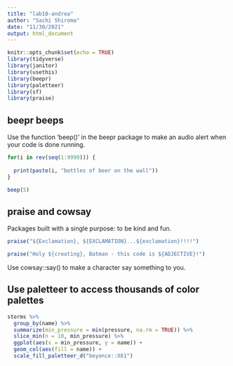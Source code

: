 ```yaml
---
title: "lab10-andrea"
author: "Sachi Shiroma"
date: "11/30/2021"
output: html_document
---
```


```r
knitr::opts_chunk$set(echo = TRUE)
library(tidyverse)
library(janitor)
library(usethis)
library(beepr)
library(paletteer)
library(sf)
library(praise)
```

## beepr beeps

Use the function 'beep()' in the beepr package to make an audio alert when your code is done running.

```r
for(i in rev(seq(1:9999))) {
  
  print(paste(i, "bottles of beer on the wall"))
}

beep(5)
```

## praise and cowsay

Packages built with a single purpose: to be kind and fun.

```r
praise("${Exclamation}, ${EXCLAMATION}...${exclamation}!!!!")

praise("Holy ${creating}, Batman - this code is ${ADJECTIVE}!")
```

Use cowsay::say() to make a character say something to you.

## Use paletteer to access thousands of color palettes

```r
storms %>% 
  group_by(name) %>%
  summarize(min_pressure = min(pressure, na.rm = TRUE)) %>%
  slice_min(n = 10, min_pressure) %>%
  ggplot(aes(x = min_pressure, y = name)) +
  geom_col(aes(fill = name)) +
  scale_fill_paletteer_d("beyonce::X61")

```

